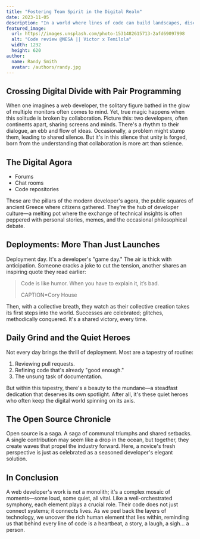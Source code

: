 ```yaml
---
title: "Fostering Team Spirit in the Digital Realm"
date: 2023-11-05
description: "In a world where lines of code can build landscapes, discover how web developers are pioneering new frontiers of team spirit and camaraderie."
featured_image:
  url: https://images.unsplash.com/photo-1531482615713-2afd69097998
  alt: "Code review @NESA || Victor x Temilola"
  width: 1232
  height: 620
author:
  name: Randy Smith
  avatar: /authors/randy.jpg
---
```

## Crossing Digital Divide with Pair Programming

When one imagines a web developer, the solitary figure bathed in the glow of multiple monitors often comes to mind. Yet, true magic happens when this solitude is broken by collaboration. Picture this: two developers, often continents apart, sharing screens and minds. There's a rhythm to their dialogue, an ebb and flow of ideas. Occasionally, a problem might stump them, leading to shared silence. But it's in this silence that unity is forged, born from the understanding that collaboration is more art than science.

## The Digital Agora

- Forums
- Chat rooms
- Code repositories

These are the pillars of the modern developer's agora, the public squares of ancient Greece where citizens gathered. They're the hub of developer culture—a melting pot where the exchange of technical insights is often peppered with personal stories, memes, and the occasional philosophical debate.

## Deployments: More Than Just Launches

Deployment day. It's a developer's "game day." The air is thick with anticipation. Someone cracks a joke to cut the tension, another shares an inspiring quote they read earlier:

> Code is like humor. When you have to explain it, it’s bad.
>
> CAPTION=Cory House

Then, with a collective breath, they watch as their collective creation takes its first steps into the world. Successes are celebrated; glitches, methodically conquered. It's a shared victory, every time.

## Daily Grind and the Quiet Heroes

Not every day brings the thrill of deployment. Most are a tapestry of routine:

1. Reviewing pull requests.
2. Refining code that's already "good enough."
3. The unsung task of documentation.

But within this tapestry, there's a beauty to the mundane—a steadfast dedication that deserves its own spotlight. After all, it's these quiet heroes who often keep the digital world spinning on its axis.

## The Open Source Chronicle

Open source is a saga. A saga of communal triumphs and shared setbacks. A single contribution may seem like a drop in the ocean, but together, they create waves that propel the industry forward. Here, a novice's fresh perspective is just as celebrated as a seasoned developer's elegant solution.

## In Conclusion

A web developer's work is not a monolith; it's a complex mosaic of moments—some loud, some quiet, all vital. Like a well-orchestrated symphony, each element plays a crucial role. Their code does not just connect systems; it connects lives. As we peel back the layers of technology, we uncover the rich human element that lies within, reminding us that behind every line of code is a heartbeat, a story, a laugh, a sigh... a person.
